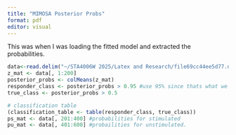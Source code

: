 ---
title: "MIMOSA Posterior Probs"
format: pdf
editor: visual
---

This was when I was loading the fitted model and extracted the probabilities.

```{r}
data<-read.delim("~/STA4006W 2025/Latex and Research/file69cc44ee5d77.datP")
z_mat <- data[, 1:200]
posterior_probs <- colMeans(z_mat) 
responder_class <- posterior_probs > 0.95 #use 95% since thats what we use for hypothesis testing
true_class <- posterior_probs > 0.5  

# classification table
(classification_table <- table(responder_class, true_class))
ps_mat <- data[, 201:400] #probabilities for stimulated
pu_mat <- data[, 401:600] #probailities for unstimulated.
```